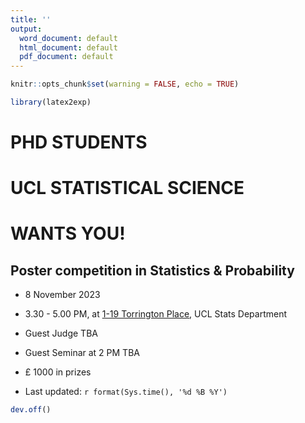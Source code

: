 ```yaml
---
title: ''
output:
  word_document: default
  html_document: default
  pdf_document: default
---
```


\pagenumbering{gobble}


```r
knitr::opts_chunk$set(warning = FALSE, echo = TRUE)
```

```r
library(latex2exp)
```


# PHD STUDENTS

# UCL STATISTICAL SCIENCE 

# WANTS YOU!

## Poster competition in Statistics & Probability 



* 8 November 2023

*   3.30 - 5.00 PM, at [1-19 Torrington Place](https://www.ucl.ac.uk/maps/1-19-torrington-place),  UCL Stats Department

*   Guest Judge  TBA 

*  Guest Seminar at 2 PM TBA
    
*  £ 1000 in prizes 


*  Last updated: `r format(Sys.time(), '%d %B %Y')`




```r
dev.off()
```




